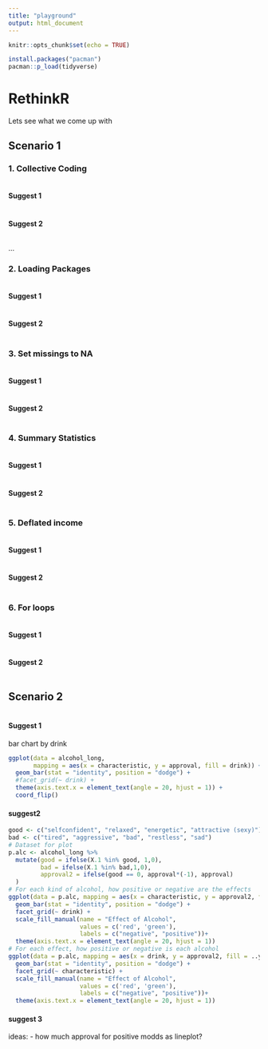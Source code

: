 ```yaml
---
title: "playground"
output: html_document
---
```


```r
knitr::opts_chunk$set(echo = TRUE)
```

```r
install.packages("pacman")
pacman::p_load(tidyverse)
```

# RethinkR

Lets see what we come up with 

## Scenario 1

### 1. Collective Coding
```r
```

#### Suggest 1
```r
```

#### Suggest 2
```r
```

...


### 2. Loading Packages
```r
```

#### Suggest 1
```r
```

#### Suggest 2
```r
```


### 3. Set missings to NA
```r
```

#### Suggest 1
```r
```

#### Suggest 2
```r
```


### 4. Summary Statistics
```r
```

#### Suggest 1
```r
```

#### Suggest 2
```r
```

### 5. Deflated income
```r
```

#### Suggest 1
```r
```

#### Suggest 2
```r
```


### 6. For loops
```r
```

#### Suggest 1
```r
```

#### Suggest 2
```r
```



## Scenario 2
```r
```

#### Suggest 1
bar chart by drink
```r
ggplot(data = alcohol_long,
       mapping = aes(x = characteristic, y = approval, fill = drink)) +
  geom_bar(stat = "identity", position = "dodge") +
  #facet_grid(~ drink) +
  theme(axis.text.x = element_text(angle = 20, hjust = 1)) +
  coord_flip()
```

#### suggest2
```r
good <- c("selfconfident", "relaxed", "energetic", "attractive (sexy)")
bad <- c("tired", "aggressive", "bad", "restless", "sad")
# Dataset for plot
p.alc <- alcohol_long %>% 
  mutate(good = ifelse(X.1 %in% good, 1,0),
         bad = ifelse(X.1 %in% bad,1,0),
         approval2 = ifelse(good == 0, approval*(-1), approval)
  ) 
# For each kind of alcohol, how positive or negative are the effects
ggplot(data = p.alc, mapping = aes(x = characteristic, y = approval2, fill = ..y.. > 0)) +
  geom_bar(stat = "identity", position = "dodge") +
  facet_grid(~ drink) +
  scale_fill_manual(name = "Effect of Alcohol",
                    values = c('red', 'green'),
                    labels = c("negative", "positive"))+
  theme(axis.text.x = element_text(angle = 20, hjust = 1))
# For each effect, how positive or negative is each alcohol
ggplot(data = p.alc, mapping = aes(x = drink, y = approval2, fill = ..y.. > 0)) +
  geom_bar(stat = "identity", position = "dodge") +
  facet_grid(~ characteristic) +
  scale_fill_manual(name = "Effect of Alcohol",
                    values = c('red', 'green'),
                    labels = c("negative", "positive"))+
  theme(axis.text.x = element_text(angle = 20, hjust = 1))
```

#### suggest 3
 ideas:
 - how much approval for positive modds as lineplot?

